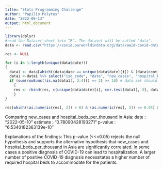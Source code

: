 ```yaml
---
title: "Stats Programming Challenge"
author: "Papilio Polytes"
date: "2022-09-13"
output: html_document
---
```


```r
library(dplyr)
#read the Dataset sheet into “R”. The dataset will be called "data".
data <- read.csv("https://covid.ourworldindata.org/data/owid-covid-data.csv", na.strings = "", header = T)

res <- NULL

for (i in 1:length(unique(data$date))) 
{
  data1 <- data[which((data$date == unique(data$date)[i]) & (data$continent == "Asia")), ]
  data1 <-data1 %>% select("iso_code", "date", "new_cases", "hospital_beds_per_thousand") #extreme_poverty  #hospital_beds_per_thousand
  if (sum(rowSums(!is.na(data1[, 3:4])) == 2) >= 10) # data set should have at least 10 rows of non-NA values
    {
    res <- rbind(res, c(unique(data$date)[i], cor.test(data1[, 3], data1[, 4])$estimate, cor.test(data1[, 3], data1[, 4])$p.value))
    }
}

res[which((as.numeric(res[, 2]) > 0) & (as.numeric(res[, 3]) <= 0.05) & (as.numeric(res[, 2]) >= 0.78)), ]
```

Comparing new_cases and hospital_beds_per_thousand in Asia:
date : "2022-05-10"
estimate : "0.78090428193271"
p-value : "6.5340182363139e-10"


Explanations of the findings: 
This p-value (<<=0.05) rejects the null hypothesis and supports the alternative hypothesis that 
new_cases and hospital_beds_per_thousand in Asia are significantly correlated. 
In some cases a positive diagnosis of COVID-19 can lead to hospitalization. 
A larger number of positive COVID-19 diagnosis necessitates a higher 
number of required hospital beds to accommodate for the patients. 

